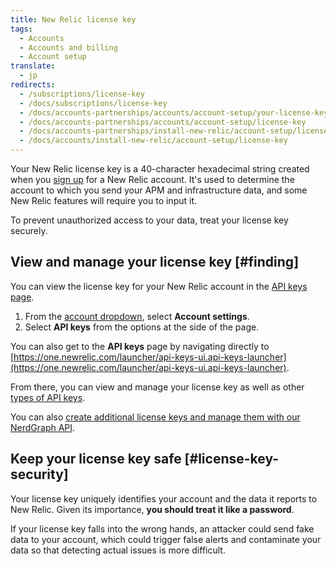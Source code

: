 ```yaml
---
title: New Relic license key
tags:
  - Accounts
  - Accounts and billing
  - Account setup
translate:
  - jp
redirects:
  - /subscriptions/license-key
  - /docs/subscriptions/license-key
  - /docs/accounts-partnerships/accounts/account-setup/your-license-key
  - /docs/accounts-partnerships/accounts/account-setup/license-key
  - /docs/accounts-partnerships/install-new-relic/account-setup/license-key
  - /docs/accounts/install-new-relic/account-setup/license-key
---
```


Your New Relic license key is a 40-character hexadecimal string created when you [sign up](/docs/subscriptions/creating-your-new-relic-account) for a New Relic account. It's used to determine the account to which you send your APM and infrastructure data, and some New Relic features will require you to input it.

<Callout variant="important">
  To prevent unauthorized access to your data, treat your license key securely.
</Callout>

## View and manage your license key [#finding]

You can view the license key for your New Relic account in the [API keys page](https://one.newrelic.com/launcher/api-keys-ui.api-keys-launcher).

1. From the [account dropdown](/docs/accounts-partnerships/education/getting-started-new-relic/glossary#account-dropdown), select **Account settings**.
2. Select **API keys** from the options at the side of the page.

You can also get to the **API keys** page by navigating directly to [https://one.newrelic.com/launcher/api-keys-ui.api-keys-launcher](https://one.newrelic.com/launcher/api-keys-ui.api-keys-launcher).

From there, you can view and manage your license key as well as other [types of API keys](/docs/apis/get-started/intro-apis/types-new-relic-api-keys).

You can also [create additional license keys and manage them with our NerdGraph API](https://docs.newrelic.com/docs/apis/nerdgraph/examples/use-nerdgraph-manage-license-keys-personal-api-keys).

## Keep your license key safe [#license-key-security]

Your license key uniquely identifies your account and the data it reports to New Relic. Given its importance, **you should treat it like a password**.

If your license key falls into the wrong hands, an attacker could send fake data to your account, which could trigger false alerts and contaminate your data so that detecting actual issues is more difficult.
